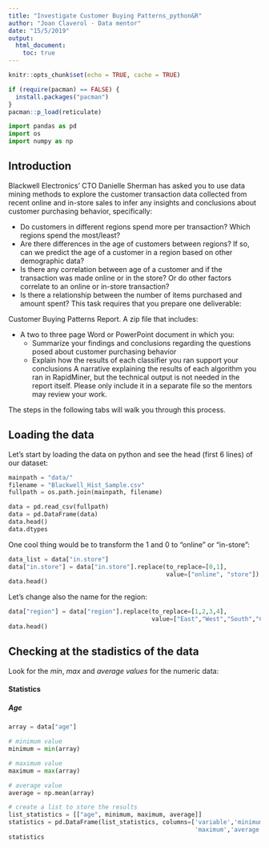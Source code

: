```yaml
---
title: "Investigate Customer Buying Patterns_python&R"
author: "Joan Claverol - Data mentor"
date: "15/5/2019"
output: 
  html_document:
    toc: true
---
```


```r
knitr::opts_chunk$set(echo = TRUE, cache = TRUE)
```

```r
if (require(pacman) == FALSE) {
  install.packages("pacman")
}
pacman::p_load(reticulate)
```

```python
import pandas as pd
import os
import numpy as np
```

## Introduction 

Blackwell Electronics’ CTO Danielle Sherman has asked you to use data mining methods to explore the customer transaction data collected from recent online and in-store sales to infer any insights and conclusions about customer purchasing behavior, specifically:

* Do customers in different regions spend more per transaction? Which regions spend the most/least?
* Are there differences in the age of customers between regions? If so, can we predict the age of a customer in a region based on other demographic data?
* Is there any correlation between age of a customer and if the transaction was made online or in the store? Or do other factors correlate to an online or in-store transaction?
* Is there a relationship between the number of items purchased and amount spent?
This task requires that you prepare one deliverable:

Customer Buying Patterns Report. A zip file that includes:

* A two to three page Word or PowerPoint document in which you:
     - Summarize your findings and conclusions regarding the questions posed about customer purchasing behavior
     - Explain how the results of each classifier you ran support your conclusions
A narrative explaining the results of each algorithm you ran in RapidMiner, but the technical output is not needed in the report itself. Please only include it in a separate file so the mentors may review your work.

The steps in the following tabs will walk you through this process.


## Loading the data 

Let's start by loading the data on python and see the head (first 6 lines) of our dataset: 

```python
mainpath = "data/"
filename = "Blackwell_Hist_Sample.csv"
fullpath = os.path.join(mainpath, filename)

data = pd.read_csv(fullpath)
data = pd.DataFrame(data)
data.head()
data.dtypes
```

One cool thing would be to transform the 1 and 0 to "online" or "in-store": 

```python
data_list = data["in.store"]
data["in.store"] = data["in.store"].replace(to_replace=[0,1],
                                            value=["online", "store"])
data.head()
```

Let's change also the name for the region: 

```python
data["region"] = data["region"].replace(to_replace=[1,2,3,4],
                                        value=["East","West","South","Central"])
data.head()
```

## Checking at the stadistics of the data

Look for the *min*, *max* and *average values* for the numeric data: 

#### Statistics {.tabset}

##### Age

```python
array = data["age"]

# minimum value
minimum = min(array)

# maximum value
maximum = max(array)

# average value
average = np.mean(array)

# create a list to store the results
list_statistics = [["age", minimum, maximum, average]]
statistics = pd.DataFrame(list_statistics, columns=['variable','minimum',
                                                    'maximum','average'])
statistics
```


